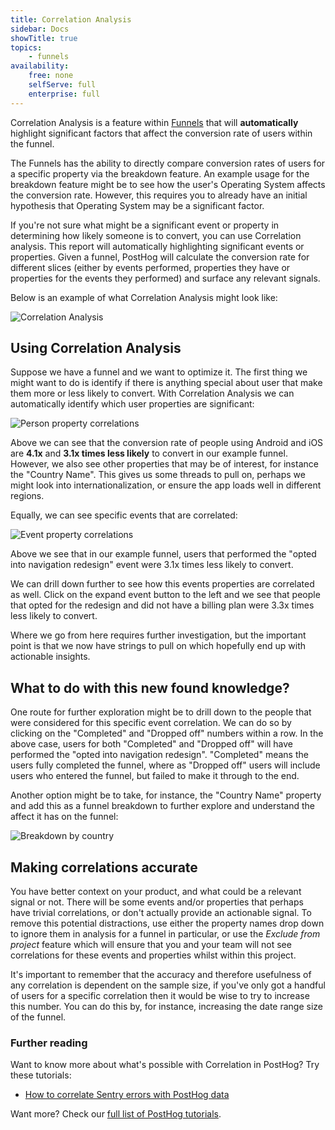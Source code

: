 ```yaml
---
title: Correlation Analysis
sidebar: Docs
showTitle: true
topics:
    - funnels
availability:
    free: none
    selfServe: full
    enterprise: full
---
```


Correlation Analysis is a feature within [Funnels](/docs/user-guides/funnels) that will **automatically** highlight
significant factors that affect the conversion rate of users within the funnel.

The Funnels has the ability to directly compare conversion rates of users for a specific property via the breakdown feature. An example usage for the breakdown feature might be to see how the user's Operating System affects the
conversion rate. However, this requires you to already have an initial hypothesis that Operating System may be a significant factor.

If you're not sure what might be a significant event or property in determining how likely someone is to convert, you can use Correlation analysis. This report will automatically highlighting significant events or properties. Given a
funnel, PostHog will calculate the conversion rate for different slices (either by events performed, properties they have or properties for the events they performed) and surface any relevant signals.

Below is an example of what Correlation Analysis might look like:

![Correlation Analysis](../images/docs/user-guides/funnels/funnel-correlation-analysis.png)

## Using Correlation Analysis

Suppose we have a funnel and we want to optimize it. The first thing we might want to do is identify if there is anything special about user that make them more or less likely to convert. With Correlation Analysis we can automatically identify which user properties are significant:

![Person property correlations](../images/docs/user-guides/funnels/funnel-correlation-user-properties.png)

Above we can see that the conversion rate of people using Android and iOS are **4.1x** and **3.1x times less likely** to convert in our example funnel. However, we also see other properties that may be of interest, for instance the "Country
Name". This gives us some threads to pull on, perhaps we might look into internationalization, or ensure the app loads well in different regions.

Equally, we can see specific events that are correlated:

![Event property correlations](../images/docs/user-guides/funnels/funnel-correlation-event-properties.png)

Above we see that in our example funnel, users that performed the "opted into navigation redesign" event were 3.1x times less likely to convert.

We can drill down further to see how this events properties are correlated as well. Click on the expand event button to the left and we see that people that opted for the redesign and did not have a billing plan were 3.3x times less likely to convert.

Where we go from here requires further investigation, but the important point is that we now have strings to pull on which hopefully end up with actionable insights.

## What to do with this new found knowledge?

One route for further exploration might be to drill down to the people that were considered for this specific event correlation. We can do so by clicking on the "Completed" and "Dropped off" numbers within a row. In the above case, users for both "Completed" and "Dropped off" will have performed the "opted into navigation redesign". "Completed" means the users fully completed the funnel, where as "Dropped off" users will include users who entered the funnel, but failed to make it through to the end.

Another option might be to take, for instance, the "Country Name" property and add this as a funnel breakdown to further explore and understand the affect it has on the funnel:

![Breakdown by country](../images/docs/user-guides/funnels/funnel-correlation-analysis-country.png)

## Making correlations accurate

You have better context on your product, and what could be a relevant signal or not. There will be some events and/or properties that perhaps have trivial correlations, or don't actually provide an actionable signal. To remove this
potential distractions, use either the property names drop down to ignore them in analysis for a funnel in particular, or use the _Exclude from project_ feature which will ensure that you and your team will not see correlations for these events and properties whilst within this project.

It's important to remember that the accuracy and therefore usefulness of any correlation is dependent on the sample size, if you've only got a handful of users for a specific correlation then it would be wise to try to increase this number. You can do this by, for instance, increasing the date range size of the funnel.

### Further reading

Want to know more about what's possible with Correlation in PostHog? Try these tutorials:

-   [How to correlate Sentry errors with PostHog data](/tutorials/sentry-plugin-tutorial)

Want more? Check our [full list of PostHog tutorials](https://posthog.com/tutorials).
